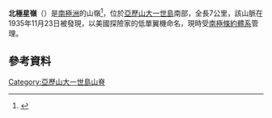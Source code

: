 {{coord|71|49|S|70|29|W|display=title}}

'''北極星嶺'''（{{lang-en|Polarstar Ridge}}）是[[南極洲|南極洲]]的山嶺<ref>{{cite web|title=Polarstar Ridge Map - Antarctica|url=http://mapcarta.com/25592548|publisher=Mapcarta|accessdate=2014-01-26|archive-date=2014-02-01|archive-url=https://web.archive.org/web/20140201225632/http://mapcarta.com/25592548|dead-url=no}}</ref>，位於[[亞歷山大一世島|亞歷山大一世島]]南部，全長7公里，該山脈在1935年11月23日被發現，以美國探險家的低單翼機命名，現時受[[南極條約體系|南極條約體系]]管理。

== 參考資料 ==
{{reflist}}

{{DEFAULTSORT:Polarstar Ridge}}
[[Category:亞歷山大一世島山脊|Category:亞歷山大一世島山脊]]


{{AlexanderIsland-geo-stub}}